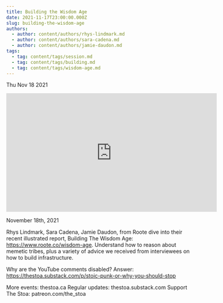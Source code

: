 ```yaml
---
title: Building the Wisdom Age
date: 2021-11-17T23:00:00.000Z
slug: building-the-wisdom-age
authors:
  - author: content/authors/rhys-lindmark.md
  - author: content/authors/sara-cadena.md
  - author: content/authors/jamie-daudon.md
tags:
  - tag: content/tags/session.md
  - tag: content/tags/building.md
  - tag: content/tags/wisdom-age.md
---
```






Thu Nov 18 2021

<iframe width="560" height="315" src="https://www.youtube.com/embed/OYbzDO-HWDU" title="Building the Wisdom Age w/ Rhys Lindmark, Sara Cadena, and Jamie Daudon" frameborder="0" allow="accelerometer; autoplay; clipboard-write; encrypted-media; gyroscope; picture-in-picture" allowfullscreen ></iframe>

November 18th, 2021

Rhys Lindmark, Sara Cadena, Jamie Daudon, from Roote dive into their recent illustrated report, Building The Wisdom Age: https://www.roote.co/wisdom-age. Understand how to reason about memetic tribes, plus a variety of advice we received from interviewees on how to build infrastructure.

Why are the YouTube comments disabled? Answer: https://thestoa.substack.com/p/stoic-punk-or-why-you-should-stop

More events: thestoa.ca
Regular updates: thestoa.substack.com
Support The Stoa: patreon.com/the_stoa


